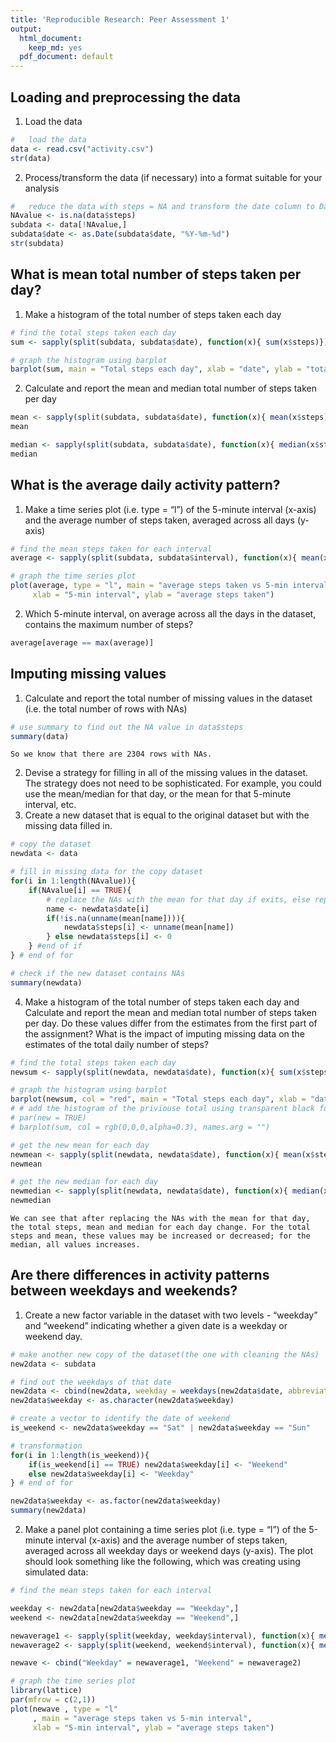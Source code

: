 ```yaml
---
title: 'Reproducible Research: Peer Assessment 1'
output:
  html_document:
    keep_md: yes
  pdf_document: default
---
```



## Loading and preprocessing the data

1. Load the data
```r

#   load the data
data <- read.csv("activity.csv")
str(data)
```
2. Process/transform the data (if necessary) into a format suitable for your analysis

```r
#   reduce the data with steps = NA and transform the date column to Date class
NAvalue <- is.na(data$steps)
subdata <- data[!NAvalue,]
subdata$date <- as.Date(subdata$date, "%Y-%m-%d")
str(subdata)

```


## What is mean total number of steps taken per day?
1. Make a histogram of the total number of steps taken each day
```r

# find the total steps taken each day
sum <- sapply(split(subdata, subdata$date), function(x){ sum(x$steps)})

# graph the histogram using barplot
barplot(sum, main = "Total steps each day", xlab = "date", ylab = "total steps")

```

2. Calculate and report the mean and median total number of steps taken per day
```r
mean <- sapply(split(subdata, subdata$date), function(x){ mean(x$steps)})
mean

median <- sapply(split(subdata, subdata$date), function(x){ median(x$steps)})
median
```
## What is the average daily activity pattern?
1. Make a time series plot (i.e. type = "l") of the 5-minute interval (x-axis) and the average number of steps taken, averaged across all days (y-axis)

```r

# find the mean steps taken for each interval
average <- sapply(split(subdata, subdata$interval), function(x){ mean(x$steps)})

# graph the time series plot
plot(average, type = "l", main = "average steps taken vs 5-min interval", 
     xlab = "5-min interval", ylab = "average steps taken")

```


2. Which 5-minute interval, on average across all the days in the dataset, contains the maximum number of steps?
```r
average[average == max(average)]

```



## Imputing missing values

1. Calculate and report the total number of missing values in the dataset (i.e. the total number of rows with NAs)

```r
# use summary to find out the NA value in data$steps
summary(data)

```
    So we know that there are 2304 rows with NAs.

2. Devise a strategy for filling in all of the missing values in the dataset. The strategy does not need to be sophisticated. For example, you could use the mean/median for that day, or the mean for that 5-minute interval, etc.
3. Create a new dataset that is equal to the original dataset but with the missing data filled in.

```r
# copy the dataset
newdata <- data

# fill in missing data for the copy dataset
for(i in 1:length(NAvalue)){
    if(NAvalue[i] == TRUE){
        # replace the NAs with the mean for that day if exits, else replace with 0 
        name <- newdata$date[i]
        if(!is.na(unname(mean[name]))){
            newdata$steps[i] <- unname(mean[name])
        } else newdata$steps[i] <- 0 
    } #end of if     
} # end of for

# check if the new dataset contains NAs
summary(newdata)

```


4. Make a histogram of the total number of steps taken each day and Calculate and report the mean and median total number of steps taken per day. Do these values differ from the estimates from the first part of the assignment? What is the impact of imputing missing data on the estimates of the total daily number of steps?

```r

# find the total steps taken each day
newsum <- sapply(split(newdata, newdata$date), function(x){ sum(x$steps)})

# graph the histogram using barplot
barplot(newsum, col = "red", main = "Total steps each day", xlab = "date", ylab = "total steps")
# # add the histogram of the priviouse total using transparent black for comparing
# par(new = TRUE)
# barplot(sum, col = rgb(0,0,0,alpha=0.3), names.arg = "")

# get the new mean for each day
newmean <- sapply(split(newdata, newdata$date), function(x){ mean(x$steps)})
newmean

# get the new median for each day
newmedian <- sapply(split(newdata, newdata$date), function(x){ median(x$steps)})
newmedian

```
    We can see that after replacing the NAs with the mean for that day, the total steps, mean and median for each day change. For the total steps and mean, these values may be increased or decreased; for the median, all values increases. 

## Are there differences in activity patterns between weekdays and weekends?
1. Create a new factor variable in the dataset with two levels - "weekday" and "weekend" indicating whether a given date is a weekday or weekend day.

```r

# make another new copy of the dataset(the one with cleaning the NAs)
new2data <- subdata

# find out the weekdays of that date
new2data <- cbind(new2data, weekday = weekdays(new2data$date, abbreviate = TRUE))
new2data$weekday <- as.character(new2data$weekday)

# create a vector to identify the date of weekend
is_weekend <- new2data$weekday == "Sat" | new2data$weekday == "Sun"

# transformation
for(i in 1:length(is_weekend)){
    if(is_weekend[i] == TRUE) new2data$weekday[i] <- "Weekend"
    else new2data$weekday[i] <- "Weekday"
} # end of for

new2data$weekday <- as.factor(new2data$weekday)
summary(new2data)


```


2. Make a panel plot containing a time series plot (i.e. type = "l") of the 5-minute interval (x-axis) and the average number of steps taken, averaged across all weekday days or weekend days (y-axis). The plot should look something like the following, which was creating using simulated data:
```r

# find the mean steps taken for each interval

weekday <- new2data[new2data$weekday == "Weekday",]
weekend <- new2data[new2data$weekday == "Weekend",]

newaverage1 <- sapply(split(weekday, weekday$interval), function(x){ mean(x$steps)})
newaverage2 <- sapply(split(weekend, weekend$interval), function(x){ mean(x$steps)})

newave <- cbind("Weekday" = newaverage1, "Weekend" = newaverage2)

# graph the time series plot
library(lattice)
par(mfrow = c(2,1))
plot(newave , type = "l"
     , main = "average steps taken vs 5-min interval", 
     xlab = "5-min interval", ylab = "average steps taken")

```
